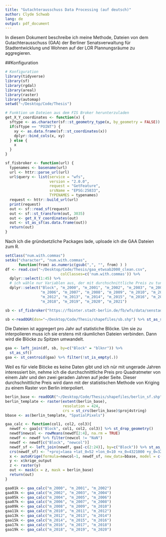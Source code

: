 ```yaml
---
title: "Gutachterausschuss Data Processing (auf deutsch)"
author: Clyde Schwab
lang: de
output: pdf_document
---
```


In diesem Dokument beschreibe ich meine Methode, Dateien von dem Gutachterausschuss (GAA) der Berliner Senatsverwaltung für Stadtentwicklung und Wohnen auf der LOR Plannungsräume zu aggregieren. 

##Konfiguration

```r
# Konfiguration
library(tidyverse)
library(sf)
library(rgdal)
library(areal)
library(raster)
library(automap)
setwd("~/Desktop/Code/Thesis")

# Funktion um Dateien aus dem FIS Broker herunterzuladen 
get_X_Y_coordinates <- function(x) {
  sftype <- as.character(sf::st_geometry_type(x, by_geometry = FALSE))
  if(sftype == "POINT") {
    xy <- as.data.frame(sf::st_coordinates(x))
    dplyr::bind_cols(x, xy)
  } else {
    x
  }
}

sf_fisbroker <- function(url) {
  typenames <- basename(url)
  url <- httr::parse_url(url)
  url$query <- list(service = "wfs",
                    version = "2.0.0",
                    request = "GetFeature",
                    srsName = "EPSG:25833",
                    TYPENAMES = typenames)
  request <- httr::build_url(url)
  print(request)
  out <- sf::read_sf(request)
  out <- sf::st_transform(out, 3035)
  out <- get_X_Y_coordinates(out)
  out <- st_as_sf(as.data.frame(out))
  return(out)
}
```

Nach ich die gründsetzliche Packages lade, uploade ich die GAA Dateien zum R.

```r
setClass("num.with.commas")
setAs("character", "num.with.commas", 
      function(from) as.numeric(gsub(",", "", from) ) )
df <- read.csv("~/Desktop/Code/Thesis/gaa_etwsab2000_clean.csv", 
                         colClasses=c('num.with.commas')) %>% 
  dplyr::select(1:45) %>% 
  # ich wähle nur Variablen aus, der mit durchschnittliche Preis zu tun sind. 
  dplyr::select("Block", "m_2000", "m_2001", "m_2002", "m_2003", "m_2004", "m_2005", 
                "m_2006", "m_2007", "m_2008", "m_2009", "m_2010", "m_2011",
                "m_2012", "m_2013", "m_2014", "m_2015", "m_2016", "m_2017", 
                "m_2018", "m_2019", "m_2020", "m_2021") 
```
```r
sb <- sf_fisbroker("https://fbinter.stadt-berlin.de/fb/wfs/data/senstadt/s_rbs_bloecke")
```

```r
sb <-readOGR(dsn="~/Desktop/Code/Thesis/shapefiles/sb.shp") %>% st_as_sf() %>% dplyr::select("blknr", "ewk", "geometry")
```

Die Dateien ist aggregert pro Jahr auf statistiche Blöcke. Um sie zu interpolieren muss ich sie erstens mit räumlichen Dateien verbinden. Dann wird die Blöcke zu Spitzen umwandelt. 

```r
gaa <- left_join(df, sb, by=c("Block" = "blknr")) %>% 
  st_as_sf()
gaa <- st_centroid(gaa) %>% filter(!st_is_empty(.))
```

Weil es für viele Blöcke es keine Daten gibt und ich nür mit ungerade Jahren interessiert bin, nehme ich die durchschnittliche Preis pro Quadratmeter von einem Jahr und den zwei geraden Jahren auf jeder Seite. Dieser durchschnittliche Preis wird dann mit der statistischen Methode von Kriging zu einem Raster von Berlin interpoliert. 

```r
berlin_base <- readOGR("~/Desktop/Code/Thesis/shapefiles/berlin_sf.shp")
berlin_template <- raster(extent(berlin_base), 
                          resolution = 424, 
                          crs = st_crs(berlin_base)$proj4string)
bbase <- as(berlin_template, "SpatialPixels")

gaa_calc <- function(col1, col2, col3){
  newdf <- gaa[c("Block", col1, col2, col3)] %>% st_drop_geometry()
  newdf$newcol <- rowMeans(newdf[2:4], na.rm = TRUE)
  newdf <- newdf %>% filter(newcol != "NaN")
  newdf <- newdf[c("Block", "newcol")]
  newdf_sf <- left_join(newdf, gaa[-c(2:24)], by=c("Block")) %>% st_as_sf() %>% as_Spatial()
  crs(newdf_sf) <- "+proj=laea +lat_0=52 +lon_0=10 +x_0=4321000 +y_0=3210000 +ellps=GRS80 +units=m +no_defs"
  x <- autoKrige(formula=newcol~1, newdf_sf, new_data=bbase, model = c("Sph", "Exp", "Gau", "Ste", "Nug"))
  y <- x$krige_output
  z <- raster(y)
  out <- mask(x = z, mask = berlin_base)
  return(out)
}

gaa01k <- gaa_calc("m_2000", "m_2001", "m_2002")
gaa03k <- gaa_calc("m_2002", "m_2003", "m_2004") 
gaa05k <- gaa_calc("m_2004", "m_2005", "m_2006")
gaa07k <- gaa_calc("m_2006", "m_2007", "m_2008")
gaa09k <- gaa_calc("m_2008", "m_2009", "m_2010")
gaa11k <- gaa_calc("m_2010", "m_2011", "m_2012")
gaa13k <- gaa_calc("m_2012", "m_2013", "m_2014")
gaa15k <- gaa_calc("m_2014", "m_2015", "m_2016")
gaa17k <- gaa_calc("m_2016", "m_2017", "m_2018")
gaa19k <- gaa_calc("m_2018", "m_2019", "m_2020")
```









